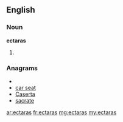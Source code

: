 ==English==

===Noun===
'''ectaras'''

# {{plural of|ectara}}

===Anagrams===
* {{alphagram|aacerst}}
* [[car seat#English|car seat]]
* [[Caserta#English|Caserta]]
* [[sacrate#English|sacrate]]

[[ar:ectaras]]
[[fr:ectaras]]
[[mg:ectaras]]
[[my:ectaras]]